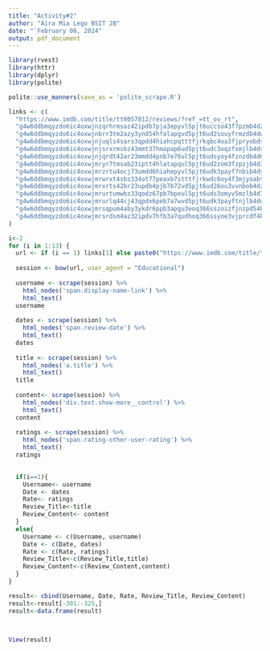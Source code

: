 ---
title: "Activity#2"
author: "Aira Mia Lego BSIT 2B"
date: "`February 06, 2024"
output: pdf_document
---

```{r}
library(rvest)
library(httr)
library(dplyr)
library(polite)

polite::use_manners(save_as = 'polite_scrape.R')

links <- c(
  "https://www.imdb.com/title/tt0057012/reviews/?ref_=tt_ov_rt",
  "g4w6ddbmqyzdo6ic4oxwjnzqrhrmsaz42ipdb7pja3epyvl5pjt6uccso43f7pzmb4d2o6cyh6hclatpgd32tcxrj2fea",
  "g4w6ddbmqyzdo6ic4oxwjnbrr3tm2azy3ynd54hfalapgvd5pjt6ud2souyfrmzdb4dwcfbjkibf34rq6z3fg67ugfj3c",
  "g4w6ddbmqyzdo6ic4oxwjnjuqls4sars3qpdd4hiahcpqtttfjrkqbc4oa3fjpryobdscp5kckyn5e5ihsx4gtiql7ca",
  "g4w6ddbmqyzdo6ic4oxwjnjsrxrmsbz43mmt37hmapap6ud5pjt6udc3oqzfxmjlb4dsigvv4rir674evvdz4d6tlqrao",
  "g4w6ddbmqyzdo6ic4oxwjnjqrdt42ar23mmdd4pnb7e76ul5pjt6udsyoy4fznzdb4d65gqgt36gait46ztd6ffg7ncg4",
  "g4w6ddbmqyzdo6ic4oxwjmryr7tmsab23iptt4hlatapqul5pjt6ud2zom3fzpzjb4d32yqf6mzivin2roqqsusx3g27i",
  "g4w6ddbmqyzdo6ic4oxwjmrzrtu4ocj73umdd6hiahepyvl5pjt6udk3payf7nbib4dyam3l5szpdzyblnbzuw7facblm",
  "g4w6ddbmqyzdo6ic4oxwjmrwrxt4sbz334ot77peaxb7stttfjrkwdc6oy4f3mjyoabt6oysil6dt5osvcsx3lrqsxuq",
  "g4w6ddbmqyzdo6ic4oxwjmrxrts42br23updb4pjb7b72vd5pjt6ud26ou3vvnbob4dzhbxigq5ouzclwwoy5bllvdp7o",
  "g4w6ddbmqyzdo6ic4oxwjmrurtumwbz33qodz67pb7bpeul5pjt6uds3omyv5mzlb4d7lq764pqlyx2hwuvisdslqyowa",
  "g4w6ddbmqyzdo6ic4oxwjmrurlq44cj43qpdx6peb7a7wvd5pjt6udk3payftnjlb4du4oreojltflzxgojpqy62lu65y",
  "g4w6ddbmqyzdo6ic4oxwjmrsqpum4aby3ykdr6ppb3apgu3eoq366sszoizfjnzpd54k4wpliz6nujgplz635liwvhd3kvy",
  "g4w6ddbmqyzdo6ic4oxwjmrsrdsm4az32ipdv7hfb3a7qudhoq366ssyoe3vjprcdf4k4xow3fig3fqwpaeomq2nheprwfi"
)

i<-2
for (i in 1:13) {
  url <- if (i == 1) links[1] else paste0("https://www.imdb.com/title/tt0057012/reviews/?ref_=undefined&paginationKey=", links[i])
  
  session <- bow(url, user_agent = "Educational")
  
  username <- scrape(session) %>%
    html_nodes('span.display-name-link') %>% 
    html_text()
  username
  
  dates <- scrape(session) %>%
    html_nodes('span.review-date') %>% 
    html_text()
  dates
  
  title <- scrape(session) %>%
    html_nodes('a.title') %>% 
    html_text()
  title
  
  content<- scrape(session) %>%
    html_nodes('div.text.show-more__control') %>% 
    html_text()
  content
  
  ratings <- scrape(session) %>%
    html_nodes('span.rating-other-user-rating') %>% 
    html_text()
  ratings
  

  if(i==1){
    Username<- username
    Date <- dates
    Rate<- ratings
    Review_Title<-title
    Review_Content<- content
  }
  else{
    Username <- c(Username, username)
    Date <- c(Date, dates)
    Rate <- c(Rate, ratings)
    Review_Title<-c(Review_Title,title)
    Review_Content<-c(Review_Content,content)
  }
}

result<- cbind(Username, Date, Rate, Review_Title, Review_Content)
result<-result[-301:-325,]
result<-data.frame(result)



View(result)
```

